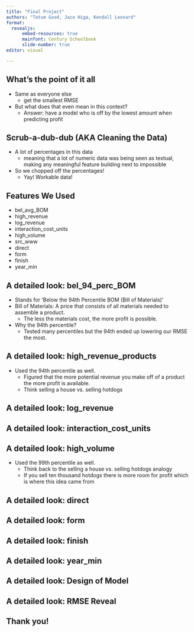 ---
title: "Final Project"
authors: "Tatum Good, Jace Higa, Kendall Leonard"
format: 
  revealjs:
      embed-resources: true
      mainfont: Century Schoolbook
      slide-number: true
editor: visual

---

## What's the point of it all

- Same as everyone else
    - get the smallest RMSE



- But what does that even mean in this context?
  - Answer: have a model who is off by the lowest amount when predicting profit


## Scrub-a-dub-dub (AKA Cleaning the Data)

- A lot of percentages in this data
  - meaning that a lot of numeric data was being seen as textual, making any meaningful feature building next to impossible
  
- So we chopped off the percentages!
  - Yay! Workable data!

## Features We Used {.smaller}

   - bel_avg_BOM
   - high_revenue 
   - log_revenue 
   - interaction_cost_units 
   - high_volume 
   - src_www 
   - direct 
   - form 
   - finish 
   - year_min 

## A detailed look: bel_94_perc_BOM
- Stands for 'Below the 94th Percentile BOM (Bill of Materials)'
- Bill of Materials: A price that consists of all materials needed to assemble a product.
  - The less the materials cost, the more profit is possible.
- Why the 94th percentile?
  - Tested many percentiles but the 94th ended up lowering our RMSE the most.

## A detailed look: high_revenue_products
- Used the 94th percentile as well.
  - Figured that the more potential revenue you make off of a product the more profit is available.
  - Think selling a house vs. selling hotdogs

## A detailed look: log_revenue 

## A detailed look: interaction_cost_units 

## A detailed look: high_volume 
- Used the 99th percentile as well.
  - Think back to the selling a house vs. selling hotdogs analogy
  - If you sell ten thousand hotdogs there is more room for profit which is where this idea came from

## A detailed look: direct 
## A detailed look: form
## A detailed look: finish 
## A detailed look: year_min 
## A detailed look: Design of Model
## A detailed look: RMSE Reveal
## Thank you!
